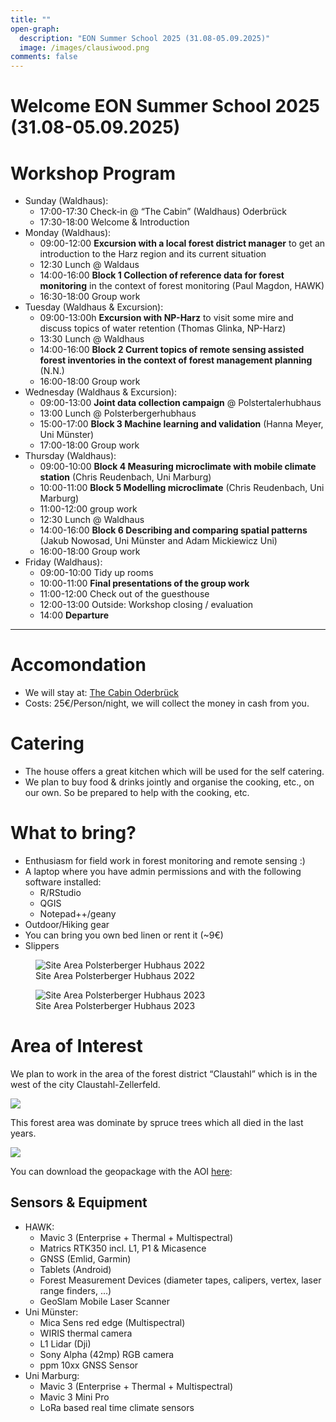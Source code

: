 ```yaml
---
title: ""
open-graph:
  description: "EON Summer School 2025 (31.08-05.09.2025)"
  image: /images/clausiwood.png
comments: false
---
```


```{=html}
<style>
  body {
  background-image: url("");
  background-size: cover;
  background-repeat: no-repeat;
}
  
</style>
```

# Welcome EON Summer School 2025 (31.08-05.09.2025)

# Workshop Program

-   Sunday (Waldhaus):
    -   17:00-17:30 Check-in @ "The Cabin" (Waldhaus) Oderbrück
    -   17:30-18:00 Welcome & Introduction
    
-   Monday (Waldhaus):
    -    09:00-12:00 **Excursion with a local forest district manager** to get an introduction to the Harz region and its current situation
    -    12:30 Lunch @ Waldaus
    -    14:00-16:00 **Block 1 Collection of reference data for forest monitoring** in the context of forest monitoring (Paul Magdon, HAWK)
    -    16:30-18:00 Group work
      
-   Tuesday (Waldhaus & Excursion):
    -   09:00-13:00h **Excursion with NP-Harz** to visit some mire and discuss topics of water retention (Thomas Glinka, NP-Harz)
    -   13:30 Lunch @ Waldhaus
    -   14:00-16:00 **Block 2 Current topics of remote sensing assisted forest inventories in the context of forest management planning** (N.N.) 
    -   16:00-18:00 Group work
      
-   Wednesday (Waldhaus & Excursion):
    -   09:00-13:00 **Joint data collection campaign** @ Polstertalerhubhaus
    -   13:00 Lunch @ Polsterbergerhubhaus
    -   15:00-17:00 **Block 3 Machine learning and validation** (Hanna Meyer, Uni Münster)
    -   17:00-18:00 Group work
    
-   Thursday (Waldhaus):
    -   09:00-10:00 **Block 4 Measuring microclimate with mobile climate station** (Chris Reudenbach, Uni Marburg)
    -   10:00-11:00 **Block 5 Modelling microclimate** (Chris Reudenbach, Uni Marburg)
    -   11:00-12:00 group work
    -   12:30 Lunch @ Waldhaus
    -   14:00-16:00 **Block 6 Describing and comparing spatial patterns** (Jakub Nowosad, Uni Münster and Adam Mickiewicz Uni)
    -   16:00-18:00 Group work

-   Friday (Waldhaus):
    -   09:00-10:00 Tidy up rooms
    -   10:00-11:00 **Final presentations of the group work**
    -   11:00-12:00 Check out of the guesthouse
    -   12:00-13:00 Outside: Workshop closing / evaluation
    -   14:00 **Departure**

------------------------------------------------------------------------

# Accomondation

-   We will stay at: [The Cabin Oderbrück](https://oderbrueck.de/uebernachten-2/the-cabin-oderbrueck)
-   Costs: 25€/Person/night, we will collect the money in cash from you.

# Catering

-   The house offers a great kitchen which will be used for the self catering.
-   We plan to buy food & drinks jointly and organise the cooking, etc., on our own. So be prepared to help with the cooking, etc.

# What to bring?

-   Enthusiasm for field work in forest monitoring and remote sensing :)
-   A laptop where you have admin permissions and with the following software installed:
    -   R/RStudio
    -   QGIS
    -   Notepad++/geany
-   Outdoor/Hiking gear
-   You can bring you own bed linen or rent it (\~9€)
-   Slippers

::: {layout-ncol="2"}
![Site Area Polsterberger Hubhaus 2022](/images/clausiwood.png)

![Site Area Polsterberger Hubhaus 2023](/images/2023.jpg)
:::

# Area of Interest

We plan to work in the area of the forest district "Claustahl" which is in the west of the city Claustahl-Zellerfeld.

![](https://pad.gwdg.de/uploads/632f2325-7a43-447e-8a23-1eb989b9218f.png)

This forest area was dominate by spruce trees which all died in the last years.

![](/images/aoi.png)

You can download the geopackage with the AOI [here](https://cloud.hawk.de/index.php/s/yomQwefzLDwyTa6):

## Sensors & Equipment

-   HAWK:
    -   Mavic 3 (Enterprise + Thermal + Multispectral)
    -   Matrics RTK350 incl. L1, P1 & Micasence 
    -   GNSS (Emlid, Garmin)
    -   Tablets (Android)
    -   Forest Measurement Devices (diameter tapes, calipers, vertex, laser range finders, ...)
    -   GeoSlam Mobile Laser Scanner
-   Uni Münster:
    -   Mica Sens red edge (Multispectral)
    -   WIRIS thermal camera
    -   L1 Lidar (Dji)
    -   Sony Alpha (42mp) RGB camera
    -   ppm 10xx GNSS Sensor
-   Uni Marburg:
    - Mavic 3 (Enterprise + Thermal + Multispectral) 
    - Mavic 3 Mini Pro
    - LoRa based real time climate sensors 

